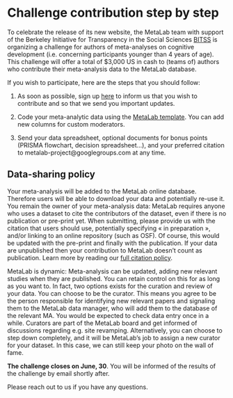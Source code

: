 # Challenge contribution step by step

To celebrate the release of its new website, the MetaLab team with support of the Berkeley Initiative for Transparency in the Social Sciences [BITSS](http://bitss.org/) is organizing a challenge for authors of meta-analyses on cognitive development (i.e. concerning participants younger than 4 years of age). This challenge will offer a total of $3,000 US in cash to (teams of) authors who contribute their meta-analysis data to the MetaLab database. 

If you wish to participate, here are the steps that you should follow:

1. As soon as possible, sign up [here](https://docs.google.com/forms/d/1YtZr2gBulKdT7DkmHkUj1MPyjy_bwS6tDw1MigoOQ1Y/edit) to inform us that you wish to contribute and so that we send you important updates. 

2. Code your meta-analytic data using the [MetaLab template](https://docs.google.com/spreadsheets/d/12Y_2BcFSu48t0F8a_xrY1Ro2fJoCIV1h8O627WNcrjY/edit). You can add new columns for custom moderators.

3. Send your data spreadsheet, optional documents for bonus points (PRISMA flowchart, decision spreadsheet…), and your preferred citation to metalab-project@googlegroups.com at any time. 

## Data-sharing policy
Your meta-analysis will be added to the MetaLab online database. Therefore users will be able to download your data and potentially re-use it. You remain the owner of your meta-analysis data: MetaLab requires anyone who uses a dataset to cite the contributors of the dataset, even if there is no publication or pre-print yet. When submitting, please provide us with the citation that users should use, potentially specifying « in preparation », and/or linking to an online repository (such as OSF). Of course, this would be updated with the pre-print and finally with the publication. If your data are unpublished then your contribution to MetaLab doesn’t count as publication. Learn more by reading our [full citation policy](http://metalab.stanford.edu/publications.html).

MetaLab is dynamic: Meta-analysis can be updated, adding new relevant studies when they are published. You can retain control on this for as long as you want to. In fact, two options exists for the curation and review of your data. You can choose to be the curator. This means you agree to be the person responsible for identifying new relevant papers and signaling them to the MetaLab data manager, who will add them to the database of the relevant MA. You would be expected to check data entry once in a while. Curators are part of the MetaLab board and get informed of discussions regarding e.g. site revamping. Alternatively, you can choose to step down completely, and it will be MetaLab’s job to assign a new curator for your dataset. In this case, we can still keep your photo on the wall of fame.

**The challenge closes on June, 30**. You will be informed of the results of the challenge by email shortly after.

Please reach out to us if you have any questions.
